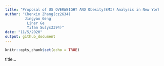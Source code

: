 ```yaml
---
title: "Proposal of US OVERWEIGHT AND Obesity(BMI) Analysis in New York"
author: "Chenxin Zhang(cz2634)
         Jingyao Geng 
          Liner Ge
          Yifan Su(ys3394)"
date: "11/5/2020"
output: github_document
---
```


```r
knitr::opts_chunk$set(echo = TRUE)
```

title...

